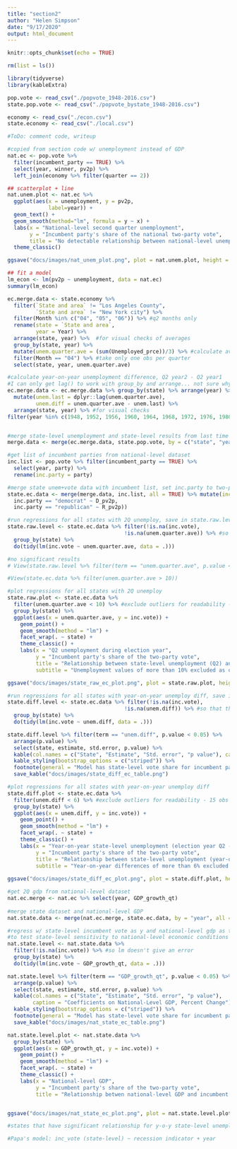 ```yaml
---
title: "section2"
author: "Helen Simpson"
date: "9/17/2020"
output: html_document
---
```


```r
knitr::opts_chunk$set(echo = TRUE)

rm(list = ls())

library(tidyverse)
library(kableExtra)

pop.vote <- read_csv("./popvote_1948-2016.csv")
state.pop.vote <- read_csv("./popvote_bystate_1948-2016.csv")

economy <- read_csv("./econ.csv")
state.economy <- read_csv("./local.csv")

#ToDo: comment code, writeup
```

```r

#copied from section code w/ unemployment instead of GDP
nat.ec <- pop.vote %>% 
  filter(incumbent_party == TRUE) %>%
  select(year, winner, pv2p) %>%
  left_join(economy %>% filter(quarter == 2))

## scatterplot + line
nat.unem.plot <- nat.ec %>%
  ggplot(aes(x = unemployment, y = pv2p,
             label=year)) + 
  geom_text() +
  geom_smooth(method="lm", formula = y ~ x) +
  labs(x = "National-level second quarter unemployment", 
       y = "Incumbent party's share of the national two-party vote", 
       title = "No detectable relationship between national-level unemployment and incumbent vote share") +
  theme_classic()

ggsave("docs/images/nat_unem_plot.png", plot = nat.unem.plot, height = 5, width = 8)

## fit a model
lm_econ <- lm(pv2p ~ unemployment, data = nat.ec)
summary(lm_econ)


```

```r

ec.merge.data <- state.economy %>% 
  filter(`State and area` != "Los Angeles County",
         `State and area` != "New York city") %>% 
  filter(Month %in% c("04", "05", "06")) %>% #q2 months only
  rename(state = `State and area`,
         year = Year) %>% 
  arrange(state, year) %>%  #for visual checks of averages
  group_by(state, year) %>% 
  mutate(unem.quarter.ave = (sum(Unemployed_prce))/3) %>% #calculate average unem for the quarter
  filter(Month == "04") %>% #take only one obs per quarter
  select(state, year, unem.quarter.ave)

#calculate year-on-year unemployment difference, Q2 year2 - Q2 year1
#I can only get lag() to work with group_by and arrange... not sure why
ec.merge.data <- ec.merge.data %>% group_by(state) %>% arrange(year) %>%
  mutate(unem.last = dplyr::lag(unem.quarter.ave), 
         unem.diff = unem.quarter.ave - unem.last) %>% 
  arrange(state, year) %>% #for visual checks
filter(year %in% c(1948, 1952, 1956, 1960, 1964, 1968, 1972, 1976, 1980, 1984, 1988, 1992, 1996, 2000, 2004, 2008, 2012, 2016, 2020)) #election years only


#merge state-level unemployment and state-level results from last time
merge.data <- merge(ec.merge.data, state.pop.vote, by = c("state", "year"), all = TRUE)

#get list of incumbent parties from national-level dataset
inc.list <- pop.vote %>% filter(incumbent_party == TRUE) %>% 
  select(year, party) %>% 
  rename(inc.party = party)

#merge state unem+vote data with incumbent list, set inc.party to two-party vote share of incumbent party
state.ec.data <- merge(merge.data, inc.list, all = TRUE) %>% mutate(inc.vote = case_when(
  inc.party == "democrat" ~ D_pv2p,
  inc.party == "republican" ~ R_pv2p))
```

```r
#run regressions for all states with 2Q unemploy, save in state.raw.level df
state.raw.level <- state.ec.data %>% filter(!is.na(inc.vote), 
                                     !is.na(unem.quarter.ave)) %>% #so that there are no errors with lm
  group_by(state) %>% 
  do(tidy(lm(inc.vote ~ unem.quarter.ave, data = .)))

#no significant results
# View(state.raw.level %>% filter(term == "unem.quarter.ave", p.value < 0.05))

#View(state.ec.data %>% filter(unem.quarter.ave > 10))

#plot regressions for all states with 2Q unemploy
state.raw.plot <- state.ec.data %>%
  filter(unem.quarter.ave < 10) %>% #exclude outliers for readability - 14 obs excl 2020 out of 959
  group_by(state) %>% 
  ggplot(aes(x = unem.quarter.ave, y = inc.vote)) + 
    geom_point() + 
    geom_smooth(method = "lm") + 
    facet_wrap(. ~ state) + 
    theme_classic() + 
    labs(x = "Q2 unemployment during election year", 
         y = "Incumbent party's share of the two-party vote",
         title = "Relationship between state-level unemployment (Q2) and incumbent party vote share",
         subtitle = "Unemployment values of more than 10% excluded as outliers")

ggsave("docs/images/state_raw_ec_plot.png", plot = state.raw.plot, height = 10, width = 15)

#run regressions for all states with year-on-year unemploy diff, save in state.diff.level df
state.diff.level <- state.ec.data %>% filter(!is.na(inc.vote), 
                                     !is.na(unem.diff)) %>% #so that there are no errors with lm
  group_by(state) %>% 
  do(tidy(lm(inc.vote ~ unem.diff, data = .)))

state.diff.level %>% filter(term == "unem.diff", p.value < 0.05) %>%
  arrange(p.value) %>% 
  select(state, estimate, std.error, p.value) %>% 
  kable(col.names = c("State", "Estimate", "Std. error", "p value"), caption = "Coefficients on Year-on-year Q2 Unemployment Change") %>%  
  kable_styling(bootstrap_options = c("striped")) %>% 
  footnote(general = "Model has state-level vote share for incumbent party on the left-hand side and y-o-y Q2 unemployment change only on the right-hand side.") %>% 
  save_kable("docs/images/state_diff_ec_table.png")

#plot regressions for all states with year-on-year unemploy diff
state.diff.plot <- state.ec.data %>% 
  filter(unem.diff < 6) %>% #exclude outliers for readability - 15 obs out of 959
  group_by(state) %>% 
  ggplot(aes(x = unem.diff, y = inc.vote)) + 
    geom_point() + 
    geom_smooth(method = "lm") + 
    facet_wrap(. ~ state) + 
    theme_classic() + 
    labs(x = "Year-on-year state-level unemployment (election year Q2 - previous year Q2)", 
         y = "Incumbent party's share of the two-party vote",
         title = "Relationship between state-level unemployment (year-on-year) and incumbent party vote share",
         subtitle = "Year-on-year differences of more than 6% excluded as outliers")
                                                                  
ggsave("docs/images/state_diff_ec_plot.png", plot = state.diff.plot, height = 15, width = 22.5)
```

```r

#get 2Q gdp from national-level dataset
nat.ec.merge <- nat.ec %>% select(year, GDP_growth_qt)
 
#merge state dataset and national-level GDP
nat.state.data <- merge(nat.ec.merge, state.ec.data, by = "year", all = TRUE) %>% filter(!is.na(state))

#regress w/ state-level incumbent vote as y and national-level gdp as the x
#to test state-level sensitivity to national-level economic conditions
nat.state.level <- nat.state.data %>% 
  filter(!is.na(inc.vote)) %>% #so lm doesn't give an error
  group_by(state) %>% 
  do(tidy(lm(inc.vote ~ GDP_growth_qt, data = .)))

nat.state.level %>% filter(term == "GDP_growth_qt", p.value < 0.05) %>%
  arrange(p.value) %>% 
  select(state, estimate, std.error, p.value) %>% 
  kable(col.names = c("State", "Estimate", "Std. error", "p value"), 
        caption = "Coefficients on National-Level GDP, Percent Change") %>%  
  kable_styling(bootstrap_options = c("striped")) %>% 
  footnote(general = "Model has state-level vote share for incumbent party on the left-hand side and national-level GDP (percent change) on the right-hand side.") %>% 
  save_kable("docs/images/nat_state_ec_table.png")

nat.state.level.plot <- nat.state.data %>% 
  group_by(state) %>% 
  ggplot(aes(x = GDP_growth_qt, y = inc.vote)) + 
    geom_point() + 
    geom_smooth(method = "lm") + 
    facet_wrap(. ~ state) + 
    theme_classic() + 
    labs(x = "National-level GDP",
         y = "Incumbent party's share of the two-party vote",
         title = "Relationship betwen national-level GDP and incumbent party vote share by state")


ggsave("docs/images/nat_state_ec_plot.png", plot = nat.state.level.plot, height = 10, width = 15)

#states that have significant relationship for y-o-y state-level unemployment AND nat. level GDP: Nevada, New Hampshire, New Mexico, Colorado, Connecticut. There are 11 significant states for both models

```

```r

#Papa's model: inc_vote (state-level) ~ recession indicator + year

```

